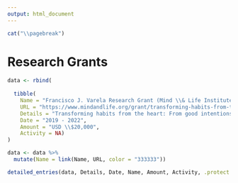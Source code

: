 ```yaml
---
output: html_document
---
```


```r
cat("\\pagebreak")
```

# Research Grants

```r
data <- rbind(
  
  tibble(
    Name = "Francisco J. Varela Research Grant (Mind \\& Life Institute) — PI",
    URL = "https://www.mindandlife.org/grant/transforming-habits-from-the-heart-from-good-intentions-to-reliable-prosocial-response/",
    Details = "Transforming habits from the heart: From good intentions to reliable prosocial response",
    Date = "2019 - 2022",
    Amount = "USD \\$20,000",
    Activity = NA)
)

data <- data %>%
  mutate(Name = link(Name, URL, color = "333333"))

detailed_entries(data, Details, Date, Name, Amount, Activity, .protect = FALSE)
```